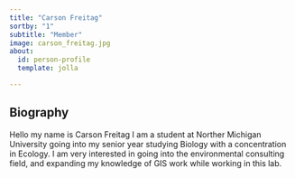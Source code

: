 ```yaml
---
title: "Carson Freitag"
sortby: "1"
subtitle: "Member"
image: carson_freitag.jpg
about:
  id: person-profile
  template: jolla

---
```


:::{#person-profile}
:::

## Biography

Hello my name is Carson Freitag I am a student at Norther Michigan University going into my senior year studying Biology with a concentration in Ecology. I am very interested in going into the environmental consulting field, and expanding my knowledge of GIS work while working in this lab. 
